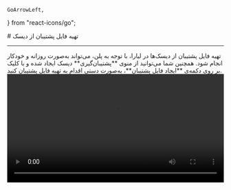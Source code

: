     GoArrowLeft,
} from "react-icons/go";


<Layout>
<Head>
<title>مستندات تهیه فایل پشتیبان (backup) از دیسک‌ - لیارا</title>

<meta property="og:title" content="مستندات خدمات رایانش ابری لیارا" />
<meta property="og:description" content="مستندات مربوط به نحوه تهیه فایل پشتیبان یا backup از دیسک‌ها در لیارا"  />
</Head>
# تهیه فایل پشتیبان از دیسک

<hr className="mb-2" />
تهیه فایل پشتیبان از دیسک‌ها در لیارا، با توجه به پلن، می‌تواند به‌صورت روزانه و خودکار انجام شود. همچنین شما می‌توانید از منوی **پشتیبان‌گیری** دیسک ایجاد شده و با کلیک بر روی دکمه‌ی **ایجاد فایل پشتیبان**، به‌صورت دستی اقدام به تهیه فایل پشتیبان کنید.

<div className="h-4" />
<video
  src="https://media.liara.ir/disks/create-backup.mp4"
  controls="controls"
  className="block w-full"
  width="100%" /><div className="h-4" />

</Layout>